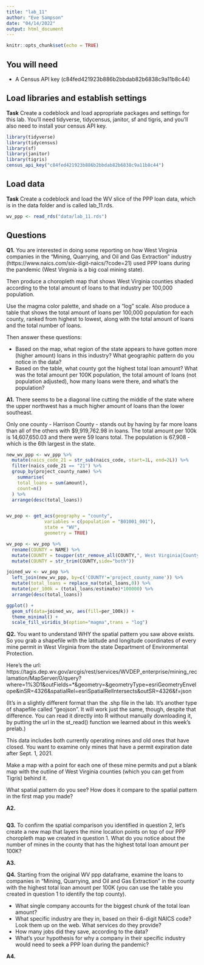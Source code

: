 ```yaml
---
title: "lab_11"
author: "Eve Sampson"
date: "04/14/2022"
output: html_document
---
```


```r
knitr::opts_chunk$set(echo = TRUE)
```

## You will need

* A Census API key (c84fed421923b886b2bbdab82b6838c9a11b8c44)

## Load libraries and establish settings

**Task** Create a codeblock and load appropriate packages and settings for this lab. You'll need tidyverse, tidycensus, janitor, sf and tigris, and you'll also need to install your census API key.

```r

library(tidyverse)
library(tidycensus)
library(sf)
library(janitor)
library(tigris)
census_api_key("c84fed421923b886b2bbdab82b6838c9a11b8c44")

```


## Load data

**Task** Create a codeblock and load the WV slice of the PPP loan data, which is in the data folder and is called lab_11.rds.

```r
wv_ppp <- read_rds("data/lab_11.rds") 

```

## Questions

**Q1.** You are interested in doing some reporting on how West Virginia companies in the "Mining, Quarrying, and Oil and Gas Extraction" industry (https://www.naics.com/six-digit-naics/?code=21) used PPP loans during the pandemic (West Virginia is a big coal mining state).  

Then produce a choropleth map that shows West Virginia counties shaded according to the total amount of loans to that industry per 100,000 population.

Use the magma color palette, and shade on a "log" scale. Also produce a table that shows the total amount of loans per 100,000 population for each county, ranked from highest to lowest, along with the total amount of loans and the total number of loans.

Then answer these questions:

* Based on the map, what region of the state appears to have gotten more (higher amount) loans in this industry? What geographic pattern do you notice in the data?
* Based on the table, what county got the highest total loan amount? What was the total amount per 100K population, the total amount of loans (not population adjusted), how many loans were there, and what's the population?

**A1.**
There seems to be a diagonal line cutting the middle of the state where the upper northwest has a much higher amount of loans than the lower southeast. 

Only one county - Harrison County - stands out by having by far more loans than all of the others with $9,919,762.98 in loans. The total amount per 100k is 14,607,650.03 and there were 59 loans total. The population is 67,908 - which is the 6th largest in the state. 


```r
new_wv_ppp <- wv_ppp %>%
  mutate(naics_code_21 = str_sub(naics_code, start=1L, end=2L)) %>%
  filter(naics_code_21 == "21") %>%
  group_by(project_county_name) %>%
    summarise(
    total_loans = sum(amount),
    count=n()
  ) %>%
  arrange(desc(total_loans))


wv_pop <- get_acs(geography = "county", 
              variables = c(population = "B01001_001"), 
              state = "WV",
              geometry = TRUE)

wv_pop <- wv_pop %>%
  rename(COUNTY = NAME) %>%
  mutate(COUNTY = toupper(str_remove_all(COUNTY,", West Virginia|County"))) %>%
  mutate(COUNTY = str_trim(COUNTY,side="both"))

joined_wv <- wv_pop %>%
  left_join(new_wv_ppp, by=c('COUNTY'='project_county_name')) %>%
  mutate(total_loans = replace_na(total_loans,0)) %>%
  mutate(per_100k = (total_loans/estimate)*100000) %>%
  arrange(desc(total_loans))

ggplot() + 
  geom_sf(data=joined_wv, aes(fill=per_100k)) + 
  theme_minimal() +
  scale_fill_viridis_b(option="magma",trans = "log") 


```


**Q2.** You want to understand WHY the spatial pattern you saw above exists.  So you grab a shapefile with the latitude and longitude coordinates of every mine permit in West Virginia from the state Department of Environmental Protection.

Here's the url: https://tagis.dep.wv.gov/arcgis/rest/services/WVDEP_enterprise/mining_reclamation/MapServer/0/query?where=1%3D1&outFields=*&geometry=&geometryType=esriGeometryEnvelope&inSR=4326&spatialRel=esriSpatialRelIntersects&outSR=4326&f=json

(It's in a slightly different format than the .shp file in the lab. It's another type of shapefile called "geojson".  It will work just the same, though, despite that difference. You can read it directly into R without manually downloading it, by putting the url in the st_read() function we learned about in this week's prelab.)

This data includes both currently operating mines and old ones that have closed.  You want to examine only mines that have a permit expiration date after Sept. 1, 2021.

Make a map with a point for each one of these mine permits and put a blank map with the outline of West Virginia counties (which you can get from Tigris) behind it.

What spatial pattern do you see? How does it compare to the spatial pattern in the first map you made?

**A2.**

```r


```


**Q3.** To confirm the spatial comparison you identified in question 2, let's create a new map that layers the mine location points on top of our PPP choropleth map we created in question 1. What do you notice about the number of mines in the county that has the highest total loan amount per 100K?

**A3.**

**Q4.** Starting from the original WV ppp dataframe, examine the loans to companies in "Mining, Quarrying, and Oil and Gas Extraction" in the county with the highest total loan amount per 100K (you can use the table you created in question 1 to identify the top county).

* What single company accounts for the biggest chunk of the total loan amount?
* What specific industry are they in, based on their 6-digit NAICS code? Look them up on the web. What services do they provide?
* How many jobs did they save, according to the data?
* What's your hypothesis for why a company in their specific industry would need to seek a PPP loan during the pandemic?

**A4.**

